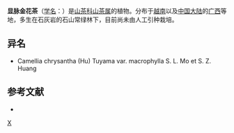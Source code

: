{{Speciesbox 
| taxon = Camellia euphlebia
| authority =  Merr. ex Sealy
}}

'''显脉金花茶'''（[[学名|学名]]：{{lang|la|''Camellia euphlebia''}}）是[[山茶科|山茶科]][[山茶属|山茶属]]的植物。分布于[[越南|越南]]以及[[中国大陆|中国大陆]]的[[广西|广西]]等地，多生在石灰岩的石山常绿林下，目前尚未由人工引种栽培。

== 异名 ==
* Camellia chrysantha (Hu) Tuyama var. macrophylla S. L. Mo et S. Z. Huang

== 参考文献 ==
<div class="references-small">
* {{cite web| url =http://www.bioinfo.cn/db05/KmzwSpecies.php?action=view&id=22156| title =显脉金花茶| work =《中国高等植物数据库全库》| publisher =中国科学院微生物研究所| author =昆明植物研究所| accessdate =2009-02-25| deadurl =yes| archiveurl =https://web.archive.org/web/20160305080722/http://www.bioinfo.cn/db05/KmzwSpecies.php?action=view&id=22156| archivedate =2016-03-05}}
</div>
{{Taxonbar|from=Q5025913}}

[[Category:山茶属|X]]


{{植物小作品}}